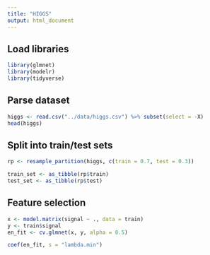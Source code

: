 ```yaml
---
title: "HIGGS"
output: html_document
---
```


## Load libraries

```r
library(glmnet)
library(modelr)
library(tidyverse)
```

## Parse dataset

```r
higgs <- read.csv("../data/higgs.csv") %>% subset(select = -X)
head(higgs)
```

## Split into train/test sets

```r
rp <- resample_partition(higgs, c(train = 0.7, test = 0.3))

train_set <- as_tibble(rp$train)
test_set <- as_tibble(rp$test)
```

## Feature selection

```r
x <- model.matrix(signal ~ ., data = train)
y <- train$signal
en_fit <- cv.glmnet(x, y, alpha = 0.5)

coef(en_fit, s = "lambda.min")
```
